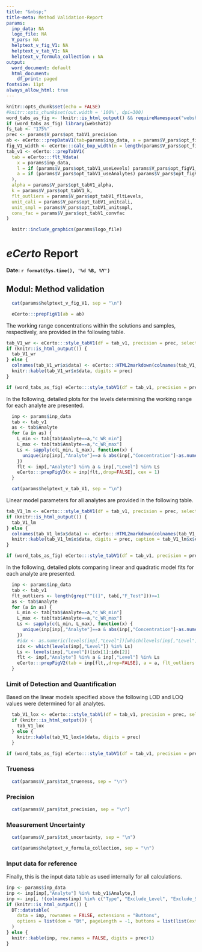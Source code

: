 ---
title: "&nbsp;"
title-meta: Method Validation-Report
params:
  inp_data: NA
  logo_file: NA
  V_pars: NA
  helptext_v_fig_V1: NA
  helptext_v_tab_V1: NA
  helptext_v_formula_collection : NA
output:
  word_document: default
  html_document:
    df_print: paged
fontsize: 11pt
always_allow_html: true
---

<!-- This is a reminder how the font-size within a DT table can be set globally for the whole document using css -->
<!-- ```{css, eval = TRUE, echo = FALSE} -->
<!-- .dataTables_wrapper { -->
<!--     font-size: 200%; -->
<!-- } -->
<!-- ``` -->

```{r setup, include=FALSE}
knitr::opts_chunk$set(echo = FALSE)
#knitr::opts_chunk$set(out.width = '100%', dpi=300)
word_tabs_as_fig <- !knitr::is_html_output() && requireNamespace("webshot2", quietly = TRUE)
if (word_tabs_as_fig) library(webshot2)
fs_tab <- "175%"
prec <- params$V_pars$opt_tabV1_precision
ab <- eCerto:::prepDataV1(tab=params$inp_data, a = params$V_pars$opt_figV1_anal, l = params$V_pars$opt_figV1_level, fmt = "rel_norm")
fig_V1_width <- eCerto:::calc_bxp_width(n = length(params$V_pars$opt_figV1_anal)*length(params$V_pars$opt_figV1_level), w_point = 28, w_axes = 120)
tab_v1 <- eCerto:::prepTabV1(
  tab = eCerto:::flt_Vdata(
    x = params$inp_data, 
    l = if (params$V_pars$opt_tabV1_useLevels) params$V_pars$opt_figV1_level else NULL, 
    a = if (params$V_pars$opt_tabV1_useAnalytes) params$V_pars$opt_figV1_anal else NULL
  ),
  alpha = params$V_pars$opt_tabV1_alpha,
  k = params$V_pars$opt_tabV1_k,
  flt_outliers = params$V_pars$opt_tabV1_fltLevels,
  unit_cali = params$V_pars$opt_tabV1_unitcali,
  unit_smpl = params$V_pars$opt_tabV1_unitsmpl,
  conv_fac = params$V_pars$opt_tabV1_convfac
)
```


<!-- In HTML the logo is right aligned. Unfortunately the option fig.align is not supported in Word -->
```{r Logo, echo=FALSE, out.width="20%", fig.align="right"}
  knitr::include_graphics(params$logo_file)
```

# ***eCerto*** Report

**Date: `r format(Sys.time(), '%d %B, %Y')`**

## Modul: Method validation

```{r helptext_v_fig_V1, results='asis'}
  cat(params$helptext_v_fig_V1, sep = "\n")
```

```{r fig_V1, echo=FALSE, fig.width=fig_V1_width/96, fig.dpi=96, fig.retina=4}
  eCerto:::prepFigV1(ab = ab)
```

The working range concentrations within the solutions and samples, respectively, 
are provided in the following table.

```{r tab_V1_wr, message=FALSE, resize.width="100%"}
tab_V1_wr <- eCerto:::style_tabV1(df = tab_v1, precision = prec, selected = NULL, interact_ele = FALSE, show_colgroups = "wr")
if (knitr::is_html_output()) {
  tab_V1_wr
} else {
  colnames(tab_V1_wr$x$data) <- eCerto:::HTML2markdown(colnames(tab_V1_wr$x$data))
  knitr::kable(tab_V1_wr$x$data, digits = prec)
}
```

```{r tab_V1_wr_word, echo=FALSE, message=FALSE, fig.width=1440/96, fig.dpi=96, fig.retina=4}
if (word_tabs_as_fig) eCerto:::style_tabV1(df = tab_v1, precision = prec, selected = NULL, interact_ele = FALSE, font.size = fs_tab, show_colgroups = "wr")
```

In the following, detailed plots for the levels determining the working range for
each analyte are presented.

```{r fig_V1_details, echo=FALSE, fig.height=880/96, fig.width=640/96}
  inp <- params$inp_data
  tab <- tab_v1
  as <- tab$Analyte
  for (a in as) {
    L_min <- tab[tab$Analyte==a,"c_WR_min"]
    L_max <- tab[tab$Analyte==a,"c_WR_max"]
    Ls <- sapply(c(L_min, L_max), function(x) {
      unique(inp[inp[,"Analyte"]==a & abs(inp[,"Concentration"]-as.numeric(x))<0.001,"Level"])[1]
    })
    flt <- inp[,"Analyte"] %in% a & inp[,"Level"] %in% Ls
    eCerto:::prepFigV3(x = inp[flt,,drop=FALSE], cex = 1)
  }
```

<!-- Yihui suggested the \newpage command here https://bookdown.org/yihui/rmarkdown-cookbook/pagebreaks.html to achieve a page break -->
<!-- In theory the div approach should work as well but doesn't in this report when converted to Word -->
<!-- <div style="page-break-after: always;"></div> -->
\newpage

```{r helptext_v_tab_V1, results='asis'}
  cat(params$helptext_v_tab_V1, sep = "\n")
```

Linear model parameters for all analytes are provided in the following table.

```{r tab_V1_lm, message=FALSE, resize.width="100%"}
tab_V1_lm <- eCerto:::style_tabV1(df = tab_v1, precision = prec, selected = NULL, interact_ele = FALSE, show_colgroups = "lm")
if (knitr::is_html_output()) {
  tab_V1_lm
} else {
  colnames(tab_V1_lm$x$data) <- eCerto:::HTML2markdown(colnames(tab_V1_lm$x$data))
  knitr::kable(tab_V1_lm$x$data, digits = prec, caption = tab_V1_lm$x$caption)
}
```

```{r tab_V1_lm_word, echo=FALSE, message=FALSE, fig.width=1440/96, fig.dpi=96, fig.retina=4}
if (word_tabs_as_fig) eCerto:::style_tabV1(df = tab_v1, precision = prec, selected = NULL, interact_ele = FALSE, font.size = fs_tab, show_colgroups = "lm")
```

In the following, detailed plots comparing linear and quadratic model fits for
each analyte are presented.

```{r tab_V1_details, echo=FALSE, message=FALSE, fig.height=880/96, fig.width=640/96}
  inp <- params$inp_data
  tab <- tab_v1
  flt_outliers <- length(grep("^[(]", tab[,"F_Test"]))>=1
  as <- tab$Analyte
  for (a in as) {
    L_min <- tab[tab$Analyte==a,"c_WR_min"]
    L_max <- tab[tab$Analyte==a,"c_WR_max"]
    Ls <- sapply(c(L_min, L_max), function(x) {
      unique(inp[inp[,"Analyte"]==a & abs(inp[,"Concentration"]-as.numeric(x))<0.001,"Level"])[1]
    })
    #idx <- as.numeric(levels(inp[,"Level"])[which(levels(inp[,"Level"]) %in% Ls)])
    idx <- which(levels(inp[,"Level"]) %in% Ls)
    Ls <- levels(inp[,"Level"])[idx[1]:idx[2]]
    flt <- inp[,"Analyte"] %in% a & inp[,"Level"] %in% Ls
    eCerto:::prepFigV2(tab = inp[flt,,drop=FALSE], a = a, flt_outliers = flt_outliers, cex = 1)
  }
```

\newpage

### Limit of Detection and Quantification

Based on the linear models specified above the following LOD and LOQ values were 
determined for all analytes.

```{r tab_V1_lox, message=FALSE, resize.width="100%"}
  tab_V1_lox <- eCerto:::style_tabV1(df = tab_v1, precision = prec, selected = NULL, interact_ele = FALSE, show_colgroups = "lo")
  if (knitr::is_html_output()) {
    tab_V1_lox
  } else {
    knitr::kable(tab_V1_lox$x$data, digits = prec)
  }
```

```{r tab_V1_lox_word, echo=FALSE, message=FALSE, fig.width=1440/96, fig.dpi=96, fig.retina=4}
if (word_tabs_as_fig) eCerto:::style_tabV1(df = tab_v1, precision = prec, selected = NULL, interact_ele = FALSE, font.size = fs_tab, show_colgroups = "lo")
```

\newpage

### Trueness

```{r txt_trueness, results='asis'}
  cat(params$V_pars$txt_trueness, sep = "\n")
```

\newpage

### Precision

```{r txt_precision, results='asis'}
  cat(params$V_pars$txt_precision, sep = "\n")
```

\newpage

### Measurement Uncertainty

```{r txt_uncertainty, results='asis'}
  cat(params$V_pars$txt_uncertainty, sep = "\n")
```

\newpage

```{r helptext_v_formula_collection, results='asis'}
  cat(params$helptext_v_formula_collection, sep = "\n")
```

\newpage

### Input data for reference

Finally, this is the input data table as used internally for all calculations.

```{r inp_tab, echo=FALSE, resize.width="100%"}
inp <- params$inp_data
inp <- inp[inp[,"Analyte"] %in% tab_v1$Analyte,]
inp <- inp[, !(colnames(inp) %in% c("Type", "Exclude_Level", "Exclude_Sample", "norm", "rel_norm"))]
if (knitr::is_html_output()) {
  DT::datatable(
    data = inp, rownames = FALSE, extensions = "Buttons", 
    options = list(dom = "Bt", pageLength = -1, buttons = list(list(extend = "excel", text = "Excel", title = NULL)))
  )
} else {
  knitr::kable(inp, row.names = FALSE, digits = prec+1)
}
```
